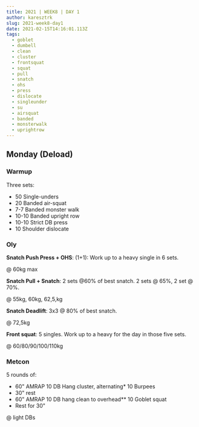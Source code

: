 ```yaml
---
title: 2021 | WEEK8 | DAY 1
author: karesztrk
slug: 2021-week8-day1
date: 2021-02-15T14:16:01.113Z
tags:
  - goblet
  - dumbell
  - clean
  - cluster
  - frontsquat
  - squat
  - pull
  - snatch
  - ohs
  - press
  - dislocate
  - singleunder
  - su
  - airsquat
  - banded
  - monsterwalk
  - uprightrow
---
```


## Monday (Deload)

### Warmup

Three sets:

- 50 Single-unders
- 20 Banded air-squat
- 7-7 Banded monster walk
- 10-10 Banded upright row
- 10-10 Strict DB press
- 10 Shoulder dislocate

### Oly

**Snatch Push Press + OHS**: (1+1): Work up to a heavy single in 6 sets.

@ 60kg max

**Snatch Pull + Snatch**: 2 sets @60% of best snatch. 2 sets @ 65%, 2 set @ 70%.

@ 55kg, 60kg, 62,5,kg

**Snatch Deadlift**: 3x3 @ 80% of best snatch.

@ 72,5kg

**Front squat**: 5 singles. Work up to a heavy for the day in those five sets.

@ 60/80/90/100/110kg

### Metcon

5 rounds of:

- 60" AMRAP
  10 DB Hang cluster, alternating\*
  10 Burpees
- 30" rest
- 60" AMRAP
  10 DB hang clean to overhead\*\*
  10 Goblet squat
- Rest for 30"

@ light DBs
